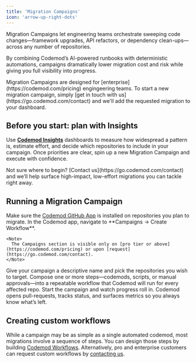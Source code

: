 ```yaml
---
title: 'Migration Campaigns'
icon: 'arrow-up-right-dots'
---
```



Migration Campaigns let engineering teams orchestrate sweeping code changes—framework upgrades, API refactors, or dependency clean-ups—across any number of repositories.

By combining Codemod’s AI-powered runbooks with deterministic automations, campaigns dramatically lower migration cost and risk while giving you full visibility into progress.

<Info>
  Migration Campaigns are designed for [enterprise](https://codemod.com/pricing) engingeering teams. To start a new migration campaign, simply [get in touch with us](https://go.codemod.com/contact) and we'll add the requested migration to your dashboard.
</Info>

## Before you start: plan with Insights

Use **[Codemod Insights](/insights)** dashboards to measure how widespread a pattern is, estimate effort, and decide which repositories to include in your campaign. Once priorities are clear, spin up a new Migration Campaign and execute with confidence.

<Tip>
  Not sure where to begin? [Contact us](https://go.codemod.com/contact) and we’ll help surface high-impact, low-effort migrations you can tackle right away.
</Tip>

## Running a Migration Campaign

<Frame>
  <CodemodWorkflowsDemo />
</Frame>
<Tip>
  Make sure the <a href="https://github.com/apps/codemod/installations/select_target">Codemod GitHub App</a> is installed on repositories you plan to migrate.
</Tip>

<Steps>
  <Step title="Open Migration Campaigns">
    In the Codemod app, navigate to **Campaigns -> Create Workflow**.

    <Note>
      The Campaigns section is visible only on [pro tier or above](https://codemod.com/pricing) or upon [request](https://go.codemod.com/contact).
    </Note>
  </Step>
  <Step title="Create campaign">
    Give your campaign a descriptive name and pick the repositories you wish to target.
  </Step>
  <Step title="Define workflow">
    Compose one or more steps—codemods, scripts, or manual approvals—into a repeatable workflow that Codemod will run for every affected repo.
  </Step>
  <Step title="Run & track">
    Start the campaign and watch progress roll in. Codemod opens pull-requests, tracks status, and surfaces metrics so you always know what’s left.
  </Step>
</Steps>

## Creating custom workflows

While a campaign may be as simple as a single automated codemod, most migrations involve a sequence of steps. You can design those steps by building [Codemod Workflows](/cli/workflows). Alternatively, pro and enterprise customers can request custom workflows by [contacting us](https://go.codemod.com/contact).

<Card title="Learn more about workflows →" icon="terminal" href="/cli/workflows" />
